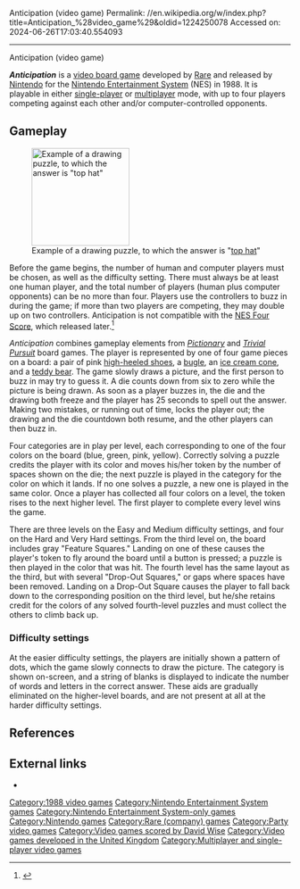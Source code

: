 Anticipation (video game)
Permalink: //en.wikipedia.org/w/index.php?title=Anticipation_%28video_game%29&oldid=1224250078
Accessed on: 2024-06-26T17:03:40.554093



------
Anticipation (video game)
{{Infobox video game
|title = Anticipation
|image = anticipation nes.jpg
|caption = North American cover art
|developer = [[Rare (company)|Rare]]
|publisher = [[Nintendo]]
|designer = 
|composer = [[David Wise (composer)|David Wise]]
|released = {{vgrelease|NA|December 1988<ref>{{cite magazine |title=Availability Update |magazine=[[Computer Entertainer]]|volume=7 |issue=9 |date=December 17, 1988 |page=13 |url=https://retrocdn.net/images/c/c3/ComputerEntertainer_US_Vol.7_09.pdf#13}}</ref><ref>{{cite magazine|url=https://nparchive.wordpress.com/2015/07/31/nintendo-power-5/#jp-carousel-721|title=The Complete NES Game Pak Directory (special edition)|magazine=[[Nintendo Power]]|publisher=Nintendo of America|date=March–April 1989|page=A1|access-date=2023-03-09|archive-date=2023-03-31|archive-url=https://web.archive.org/web/20230331230229/https://nparchive.wordpress.com/2015/07/31/nintendo-power-5/#jp-carousel-721|url-status=dead}}</ref>|EU|October 25, 1989}}
|genre = [[Board game]]
|modes = [[Single-player]], [[multiplayer]]
|platforms = [[Nintendo Entertainment System]]
}}

'''''Anticipation''''' is a [[Digital_tabletop_game#Video_games_emulating_board_games|video board game]] developed by [[Rare (company)|Rare]] and released by [[Nintendo]] for the [[Nintendo Entertainment System]] (NES) in 1988. It is playable in either [[single-player]] or [[multiplayer]] mode, with up to four players competing against each other and/or computer-controlled opponents.

==Gameplay==
[[File:AnticipationUSNovember1988.jpg|175px|left|thumb|Example of a drawing puzzle, to which the answer is "[[top hat]]"]]

Before the game begins, the number of human and computer players must be chosen, as well as the difficulty setting. There must always be at least one human player, and the total number of players (human plus computer opponents) can be no more than four. Players use the controllers to buzz in during the game; if more than two players are competing, they may double up on two controllers. Anticipation is not compatible with the [[NES Four Score]], which released later.<ref>{{Cite web|url=http://www.giantbomb.com/anticipation/3030-16547/|title=Anticipation (Game) - Giant Bomb|website=Giant Bomb|language=en|access-date=2017-09-18}}</ref>

''Anticipation'' combines gameplay elements from ''[[Pictionary]]'' and ''[[Trivial Pursuit]]'' board games. The player is represented by one of four game pieces on a board: a pair of pink [[High-heeled footwear|high-heeled shoes]], a [[bugle]], an [[ice cream cone]], and a [[teddy bear]]. The game slowly draws a picture, and the first person to buzz in may try to guess it. A die counts down from six to zero while the picture is being drawn. As soon as a player buzzes in, the die and the drawing both freeze and the player has 25 seconds to spell out the answer. Making two mistakes, or running out of time, locks the player out; the drawing and the die countdown both resume, and the other players can then buzz in.

Four categories are in play per level, each corresponding to one of the four colors on the board (blue, green, pink, yellow). Correctly solving a puzzle credits the player with its color and moves his/her token by the number of spaces shown on the die; the next puzzle is played in the category for the color on which it lands. If no one solves a puzzle, a new one is played in the same color. Once a player has collected all four colors on a level, the token rises to the next higher level. The first player to complete every level wins the game.

There are three levels on the Easy and Medium difficulty settings, and four on the Hard and Very Hard settings. From the third level on, the board includes gray "Feature Squares." Landing on one of these causes the player's token to fly around the board until a button is pressed; a puzzle is then played in the color that was hit. The fourth level has the same layout as the third, but with several "Drop-Out Squares," or gaps where spaces have been removed. Landing on a Drop-Out Square causes the player to fall back down to the corresponding position on the third level, but he/she retains credit for the colors of any solved fourth-level puzzles and must collect the others to climb back up.

===Difficulty settings===
At the easier difficulty settings, the players are initially shown a pattern of dots, which the game slowly connects to draw the picture. The category is shown on-screen, and a string of blanks is displayed to indicate the number of words and letters in the correct answer. These aids are gradually eliminated on the higher-level boards, and are not present at all at the harder difficulty settings.

==References==
{{Reflist}}

==External links==
*{{moby game|id=/anticipation|name=''Anticipation''}}

{{Rare}}

[[Category:1988 video games]]
[[Category:Nintendo Entertainment System games]]
[[Category:Nintendo Entertainment System-only games]]
[[Category:Nintendo games]]
[[Category:Rare (company) games]]
[[Category:Party video games]]
[[Category:Video games scored by David Wise]]
[[Category:Video games developed in the United Kingdom]]
[[Category:Multiplayer and single-player video games]]